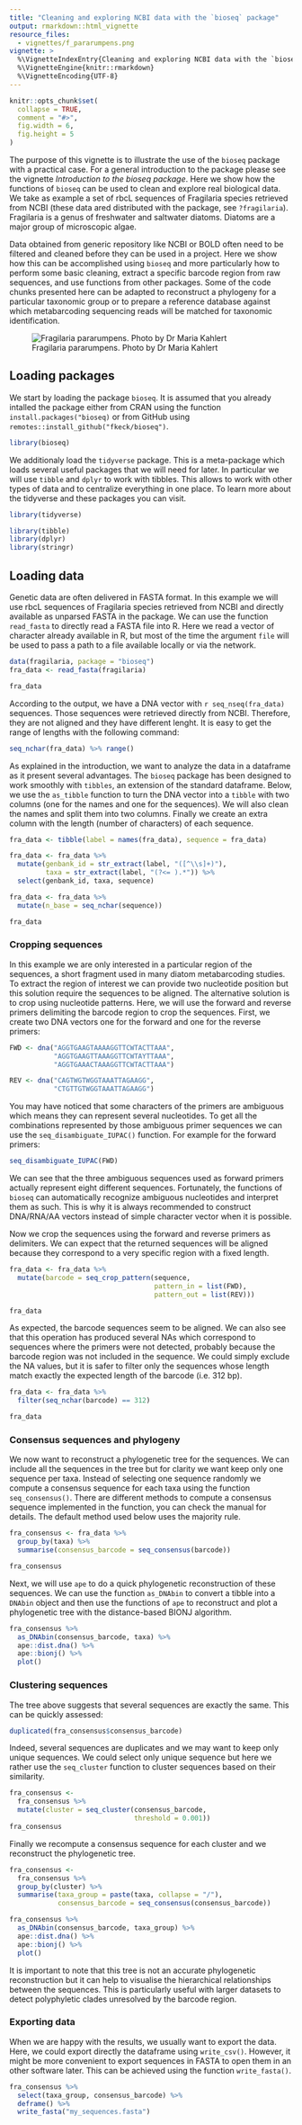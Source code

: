 ```yaml
---
title: "Cleaning and exploring NCBI data with the `bioseq` package"
output: rmarkdown::html_vignette
resource_files:
  - vignettes/f_pararumpens.png
vignette: >
  %\VignetteIndexEntry{Cleaning and exploring NCBI data with the `bioseq` package}
  %\VignetteEngine{knitr::rmarkdown}
  %\VignetteEncoding{UTF-8}
---
```


```r
knitr::opts_chunk$set(
  collapse = TRUE,
  comment = "#>",
  fig.width = 6,
  fig.height = 5
)
```

The purpose of this vignette is to illustrate the use of the `bioseq` package with a practical case. For a general introduction to the package please see the vignette *Introduction to the bioseq package*. Here we show how the functions of `bioseq` can be used to clean and explore real biological data. We take as example a set of rbcL sequences of Fragilaria species retrieved from NCBI (these data ared distributed with the package, see `?fragilaria`). Fragilaria is a genus of freshwater and saltwater diatoms. Diatoms are a major group of microscopic algae.

Data obtained from generic repository like NCBI or BOLD often need to be filtered and cleaned before they can be used in a project. Here we show how this can be accomplished using `bioseq` and more particularly how to perform some basic cleaning, extract a specific barcode region from raw sequences, and use functions from other packages. Some of the code chunks presented here can be adapted to reconstruct a phylogeny for a particular taxonomic group or to prepare a reference database against which metabarcoding sequencing reads will be matched for taxonomic identification.

![Fragilaria pararumpens. Photo by Dr Maria Kahlert](f_pararumpens.png)

## Loading packages

We start by loading the package `bioseq`. It is assumed that you already intalled the package either from CRAN using the function `install.packages("bioseq)` or from GitHub using `remotes::install_github("fkeck/bioseq")`.

```r
library(bioseq)
```

We additionaly load the `tidyverse` package. This is a meta-package which loads several useful packages that we will need for later. In particular we will use `tibble` and `dplyr` to work with tibbles. This allows to work with other types of data and to centralize everything in one place. To learn more about the tidyverse and these packages you can visit.

```r
library(tidyverse)
```
```r
library(tibble)
library(dplyr)
library(stringr)
```

## Loading data

Genetic data are often delivered in FASTA format. In this example we will use rbcL sequences of Fragilaria species retrieved from NCBI and directly available as unparsed FASTA in the package. We can use the function `read_fasta` to directly read a FASTA file into R. Here we read a vector of character already available in R, but most of the time the argument `file` will be used to pass a path to a file available locally or via the network.

```r
data(fragilaria, package = "bioseq")
fra_data <- read_fasta(fragilaria)

fra_data
```

According to the output, we have a DNA vector with `r seq_nseq(fra_data)` sequences. Those sequences were retrieved directly from NCBI. Therefore, they are not aligned and they have different lenght. It is easy to get the range of lengths with the following command:

```r
seq_nchar(fra_data) %>% range()
```

As explained in the introduction, we want to analyze the data in a dataframe as it present several advantages. The `bioseq` package has been designed to work smoothly with `tibbles`, an extension of the standard dataframe. Below, we use the `as_tibble` function to turn the DNA vector into a `tibble` with two columns (one for the names and one for the sequences). We will also clean the names and split them into two columns. Finally we create an extra column with the length (number of characters) of each sequence.

```r
fra_data <- tibble(label = names(fra_data), sequence = fra_data)
```


```r
fra_data <- fra_data %>% 
  mutate(genbank_id = str_extract(label, "([^\\s]+)"),
         taxa = str_extract(label, "(?<= ).*")) %>% 
  select(genbank_id, taxa, sequence)

fra_data <- fra_data %>% 
  mutate(n_base = seq_nchar(sequence))

fra_data
```

### Cropping sequences

In this example we are only interested in a particular region of the sequences, a short fragment used in many diatom metabarcoding studies. To extract the region of interest we can provide two nucleotide position but this solution require the sequences to be aligned. The alternative solution is to crop using nucleotide patterns. Here, we will use the forward and reverse primers delimiting the barcode region to crop the sequences. First, we create two DNA vectors one for the forward and one for the reverse primers:

```r
FWD <- dna("AGGTGAAGTAAAAGGTTCWTACTTAAA",
           "AGGTGAAGTTAAAGGTTCWTAYTTAAA",
           "AGGTGAAACTAAAGGTTCWTACTTAAA")

REV <- dna("CAGTWGTWGGTAAATTAGAAGG",
           "CTGTTGTWGGTAAATTAGAAGG")
```

You may have noticed that some characters of the primers are ambiguous which means they can represent several nucleotides. To get all the combinations represented by those ambiguous primer sequences we can use the `seq_disambiguate_IUPAC()` function. For example for the forward primers:

```r
seq_disambiguate_IUPAC(FWD)
```

We can see that the three ambiguous sequences used as forward primers actually represent eight different sequences. Fortunately, the functions of `bioseq` can automatically recognize ambiguous nucleotides and interpret them as such. This is why it is always recommended to construct DNA/RNA/AA vectors instead of simple character vector when it is possible.

Now we crop the sequences using the forward and reverse primers as delimiters. We can expect that the returned sequences will be aligned because they correspond to a very specific region with a fixed length.

```r
fra_data <- fra_data %>% 
  mutate(barcode = seq_crop_pattern(sequence,
                                    pattern_in = list(FWD),
                                    pattern_out = list(REV)))

fra_data
```

As expected, the barcode sequences seem to be aligned. We can also see that this operation has produced several NAs which correspond to sequences where the primers were not detected, probably because the barcode region was not included in the sequence. We could simply exclude the NA values, but it is safer to filter only the sequences whose length match exactly the expected length of the barcode (i.e. 312 bp).

```r
fra_data <- fra_data %>% 
  filter(seq_nchar(barcode) == 312)

fra_data
```

### Consensus sequences and phylogeny

We now want to reconstruct a phylogenetic tree for the sequences. We can include all the sequences in the tree but for clarity we want keep only one sequence per taxa. Instead of selecting one sequence randomly we compute a consensus sequence for each taxa using the function `seq_consensus()`. There are different methods to compute a consensus sequence implemented in the function, you can check the manual for details. The default method used below uses the majority rule.

```r
fra_consensus <- fra_data %>% 
  group_by(taxa) %>% 
  summarise(consensus_barcode = seq_consensus(barcode))

fra_consensus
```

Next, we will use `ape` to do a quick phylogenetic reconstruction of these sequences. We can use the function `as_DNAbin` to convert a tibble into a `DNAbin` object and then use the functions of `ape` to reconstruct and plot a phylogenetic tree with the distance-based BIONJ algorithm.

```r
fra_consensus %>% 
  as_DNAbin(consensus_barcode, taxa) %>% 
  ape::dist.dna() %>% 
  ape::bionj() %>% 
  plot()
```

### Clustering sequences

The tree above suggests that several sequences are exactly the same. This can be quickly assessed:

```r
duplicated(fra_consensus$consensus_barcode)
```

Indeed, several sequences are duplicates and we may want to keep only unique sequences. We could select only unique sequence but here we rather use the `seq_cluster` function to cluster sequences based on their similarity.

```r
fra_consensus <- 
  fra_consensus %>% 
  mutate(cluster = seq_cluster(consensus_barcode,
                               threshold = 0.001))
fra_consensus
```

Finally we recompute a consensus sequence for each cluster and we reconstruct the phylogenetic tree.

```r
fra_consensus <-
  fra_consensus %>% 
  group_by(cluster) %>% 
  summarise(taxa_group = paste(taxa, collapse = "/"),
            consensus_barcode = seq_consensus(consensus_barcode))

fra_consensus %>% 
  as_DNAbin(consensus_barcode, taxa_group) %>% 
  ape::dist.dna() %>% 
  ape::bionj() %>% 
  plot()
```

It is important to note that this tree is not an accurate phylogenetic reconstruction but it can help to visualise the hierarchical relationships between the sequences. This is particularly useful with larger datasets to detect polyphyletic clades unresolved by the barcode region.

### Exporting data

When we are happy with the results, we usually want to export the data. Here, we could export directly the dataframe using `write_csv()`. However, it might be more convenient to export sequences in FASTA to open them in an other software later. This can be achieved using the function `write_fasta()`.

```r
fra_consensus %>% 
  select(taxa_group, consensus_barcode) %>% 
  deframe() %>% 
  write_fasta("my_sequences.fasta")
```
